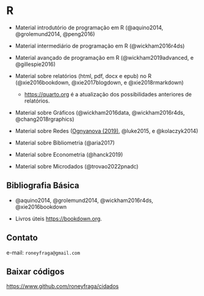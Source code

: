 
# R {.unnumbered}

- Material introdutório de programação em R (@aquino2014,  @grolemund2014, @peng2016)

- Material intermediário de programação em R (@wickham2016r4ds)

- Material avançado de programação em R (@wickham2019advanced, e @gillespie2016)

- Material sobre relatórios (html, pdf, docx e epub) no R (@xie2016bookdown, @xie2017blogdown, e @xie2018rmarkdown)
  - <https://quarto.org> é a atualização dos possibilidades anteriores de relatórios.

- Material sobre Gráficos (@wickham2016data, @wickham2016r4ds, @chang2018rgraphics)

- Material sobre Redes ([Ognyanova (2019)](https://kateto.net/network-visualization), @luke2015, e @kolaczyk2014)

- Material sobre Bibliometria (@aria2017)

- Material sobre Econometria (@hanck2019)

- Material sobre Microdados (@trovao2022pnadc)

## Bibliografia Básica {-}

- @aquino2014, @grolemund2014, @wickham2016r4ds, @xie2016bookdown

- Livros úteis [https://bookdown.org](https://bookdown.org/).

## Contato {-}

e-mail: `roneyfraga@gmail.com` 

## Baixar códigos {-}

<https://www.github.com/roneyfraga/cidados>

